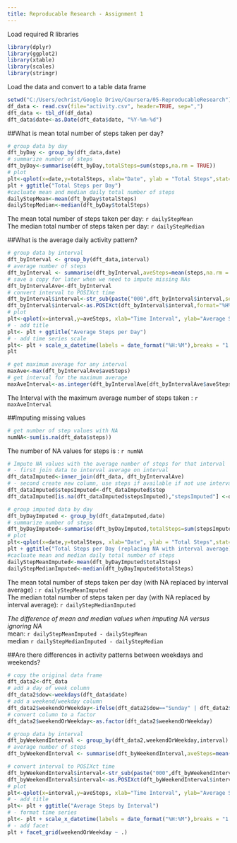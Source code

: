 ```yaml
---
title: Reproducable Research - Assignment 1
---
```


Load required R libraries

```r
library(dplyr)
library(ggplot2)
library(xtable)
library(scales)
library(stringr)
```
Load the data and convert to a table data frame

```r
setwd("C:/Users/echrist/Google Drive/Coursera/05-ReproducableResearch")
df_data <- read.csv(file="activity.csv", header=TRUE, sep=",")
dft_data <- tbl_df(df_data)
dft_data$date<-as.Date(dft_data$date, "%Y-%m-%d")
```
  
##What is mean total number of steps taken per day?

```r
# group data by day
dft_byDay <- group_by(dft_data,date)
# summarize number of steps
dft_byDay<-summarise(dft_byDay,totalSteps=sum(steps,na.rm = TRUE))
# plot 
plt<-qplot(x=date,y=totalSteps, xlab="Date", ylab = "Total Steps",stat="identity", data=dft_byDay, geom="histogram")
plt + ggtitle("Total Steps per Day")
#cacluate mean and median daily total number of steps
dailyStepMean<-mean(dft_byDay$totalSteps)
dailyStepMedian<-median(dft_byDay$totalSteps)
```
The mean total number of steps taken per day:  `r dailyStepMean`  
The median total number of steps taken per day:  `r dailyStepMedian`
  
##What is the average daily activity pattern?
```r
# group data by interval
dft_byInterval <- group_by(dft_data,interval)
# average number of steps
dft_byInterval <- summarise(dft_byInterval,aveSteps=mean(steps,na.rm = TRUE))
# save a copy for later when we need to impute missing NAs
dft_byIntervalAve<-dft_byInterval
# convert interval to POSIXct time
dft_byInterval$interval<-str_sub(paste("000",dft_byInterval$interval,sep=""),-4,-1)
dft_byInterval$interval<-as.POSIXct(dft_byInterval$interval,format="%H%M")
# plot
plt<-qplot(x=interval,y=aveSteps, xlab="Time Interval", ylab="Average Steps",stat="identity", data=dft_byInterval, geom="line")
# - add title
plt<- plt + ggtitle("Average Steps per Day")
# - add time series scale
plt<- plt + scale_x_datetime(labels = date_format("%H:%M"),breaks = "1 hour")
plt

# get maximum average for any interval
maxAve<-max(dft_byIntervalAve$aveSteps)
# get interval for the maximum average
maxAveInterval<-as.integer(dft_byIntervalAve[dft_byIntervalAve$aveSteps==maxAve,1])
```
The Interval with the maximum average number of steps taken :  `r maxAveInterval`

##Imputing missing values
```r
# get number of step values with NA
numNA<-sum(is.na(dft_data$steps))
```
The number of NA values for steps is :  `r numNA`

```r
# Impute NA values with the average number of steps for that interval
# - first join data to interval average on interval
dft_dataImputed<-inner_join(dft_data, dft_byIntervalAve)
# - second create new column, use steps if available if not use interval average
dft_dataImputed$stepsImputed<-dft_dataImputed$step
dft_dataImputed[is.na(dft_dataImputed$stepsImputed),"stepsImputed"] <-dft_dataImputed[is.na(dft_dataImputed$stepsImputed),"aveSteps"]

# group imputed data by day
dft_byDayImputed <- group_by(dft_dataImputed,date)
# summarize number of steps
dft_byDayImputed<-summarise(dft_byDayImputed,totalSteps=sum(stepsImputed,na.rm = TRUE))
# plot 
plt<-qplot(x=date,y=totalSteps, xlab="Date", ylab = "Total Steps",stat="identity", data=dft_byDayImputed, geom="histogram")
plt + ggtitle("Total Steps per Day (replacing NA with interval average)")
#cacluate mean and median daily total number of steps
dailyStepMeanImputed<-mean(dft_byDayImputed$totalSteps)
dailyStepMedianImputed<-median(dft_byDayImputed$totalSteps)
```
The mean total number of steps taken per day (with NA replaced by interval average) :  `r dailyStepMeanImputed`  
The median total number of steps taken per day (with NA replaced by interval average):  `r dailyStepMedianImputed`


*The difference of mean and median values when imputing NA versus ignoring NA*  
mean: `r dailyStepMeanImputed - dailyStepMean`  
median `r dailyStepMedianImputed - dailyStepMedian`


##Are there differences in activity patterns between weekdays and weekends?
```r
# copy the original data frame
dft_data2<-dft_data
# add a day of week column
dft_data2$dow<-weekdays(dft_data$date)
# add a weekend/weekday column
dft_data2$weekendOrWeekday<-ifelse(dft_data2$dow=="Sunday" | dft_data2$dow=="Saturday","Weekend","Weekday")
# convert column to a factor
dft_data2$weekendOrWeekday<-as.factor(dft_data2$weekendOrWeekday)

# group data by interval
dft_byWeekendInterval <- group_by(dft_data2,weekendOrWeekday,interval)
# average number of steps
dft_byWeekendInterval <- summarise(dft_byWeekendInterval,aveSteps=mean(steps,na.rm = TRUE))

# convert interval to POSIXct time
dft_byWeekendInterval$interval<-str_sub(paste("000",dft_byWeekendInterval$interval,sep=""),-4,-1)
dft_byWeekendInterval$interval<-as.POSIXct(dft_byWeekendInterval$interval,format="%H%M")
# plot
plt<-qplot(x=interval,y=aveSteps, xlab="Time Interval", ylab="Average Steps",stat="identity", data=dft_byWeekendInterval, geom="line")
# - add title
plt<- plt + ggtitle("Average Steps by Interval")
# - format time series
plt<- plt + scale_x_datetime(labels = date_format("%H:%M"),breaks = "1 hour")
# - add facet
plt + facet_grid(weekendOrWeekday ~ .)
```
